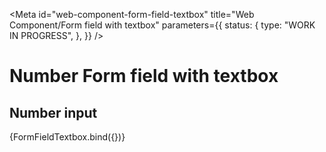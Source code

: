 <!-- @license CC0-1.0 -->


<Meta
  id="web-component-form-field-textbox"
  title="Web Component/Form field with textbox"
  parameters={{
    status: {
      type: "WORK IN PROGRESS",
    },
  }}
/>

# Number Form field with textbox

## Number input

<Canvas>
  <Story
    name="number"
    args={{
      min: 0,
      max: 100,
      label: "Lucky number",
      type: "number",
      value: "42",
    }}
  >
    {FormFieldTextbox.bind({})}
  </Story>
</Canvas>
